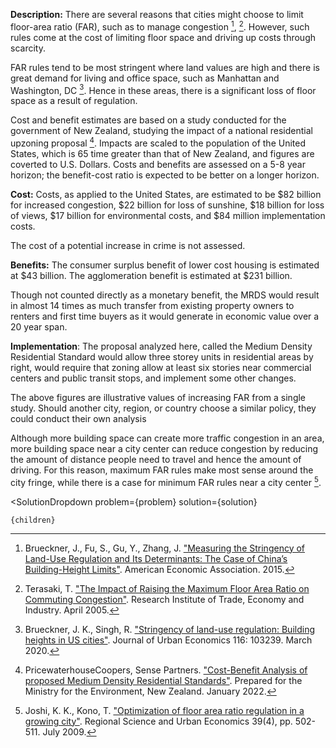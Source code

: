 

<b>Description:</b> There are several reasons that cities might choose to limit floor-area ratio (FAR), such as to manage congestion [^"7"], [^"33"]. However, such rules come at the cost of limiting floor space and driving up costs through scarcity.

FAR rules tend to be most stringent where land values are high and there is great demand for living and office space, such as Manhattan and Washington, DC [^"6"]. Hence in these areas, there is a significant loss of floor space as a result of regulation.

Cost and benefit estimates are based on a study conducted for the government of New Zealand, studying the impact of a national residential upzoning proposal [^"1"]. Impacts are scaled to the population of the United States, which is 65 time greater than that of New Zealand, and figures are coverted to U.S. Dollars. Costs and benefits are assessed on a 5-8 year horizon; the benefit-cost ratio is expected to be better on a longer horizon.

<b>Cost:</b> Costs, as applied to the United States, are estimated to be $82 billion for increased congestion, $22 billion for loss of sunshine, $18 billion for loss of views, $17 billion for environmental costs, and $84 million implementation costs.

The cost of a potential increase in crime is not assessed.

<b>Benefits:</b> The consumer surplus benefit of lower cost housing is estimated at $43 billion. The agglomeration benefit is estimated at $231 billion.

Though not counted directly as a monetary benefit, the MRDS would result in almost 14 times as much transfer from existing property owners to renters and first time buyers as it would generate in economic value over a 20 year span.

<b>Implementation</b>: The proposal analyzed here, called the Medium Density Residential Standard would allow three storey units in residential areas by right, would require that zoning allow at least six stories near commercial centers and public transit stops, and implement some other changes.

The above figures are illustrative values of increasing FAR from a single study. Should another city, region, or country choose a similar policy, they could conduct their own analysis

Although more building space can create more traffic congestion in an area, more building space near a city center can reduce congestion by reducing the amount of distance people need to travel and hence the amount of driving. For this reason, maximum FAR rules make most sense around the city fringe, while there is a case for minimum FAR rules near a city center [^"24"].

[^"1"]: PricewaterhouseCoopers, Sense Partners. ["Cost-Benefit Analysis of proposed Medium Density Residential Standards"](https://environment.govt.nz/assets/publications/Cost-benefit-analysis-of-proposed-MDRS-Jan-22.pdf). Prepared for the Ministry for the Environment, New Zealand. January 2022.

[^"6"]: Brueckner, J. K., Singh, R. ["Stringency of land-use regulation: Building heights in US cities"](https://www.sciencedirect.com/science/article/abs/pii/S0094119020300103). Journal of Urban Economics 116: 103239. March 2020.

[^"7"]: Brueckner, J., Fu, S., Gu, Y., Zhang, J. ["Measuring the Stringency of Land-Use Regulation and Its Determinants: The Case of China’s Building-Height Limits"](https://www.semanticscholar.org/paper/Measuring-the-Stringency-of-Land-Use-Regulation-and-Brueckner-Fu/c31f9c68b035d1c5b4bf1f935229cdb5b8164973). American Economic Association. 2015.

[^"24"]: Joshi, K. K., Kono, T. ["Optimization of floor area ratio regulation in a growing city"](https://www.sciencedirect.com/science/article/abs/pii/S0166046209000155). Regional Science and Urban Economics 39(4), pp. 502-511. July 2009.

[^"33"]: Terasaki, T. ["The Impact of Raising the Maximum Floor Area Ratio on Commuting Congestion"](https://www.rieti.go.jp/en/publications/summary/05040001.html). Research Institute of Trade, Economy and Industry. April 2005.



  <SolutionDropdown 
    problem={problem} 
    solution={solution}
  >
    {children}
  </SolutionDropdown>